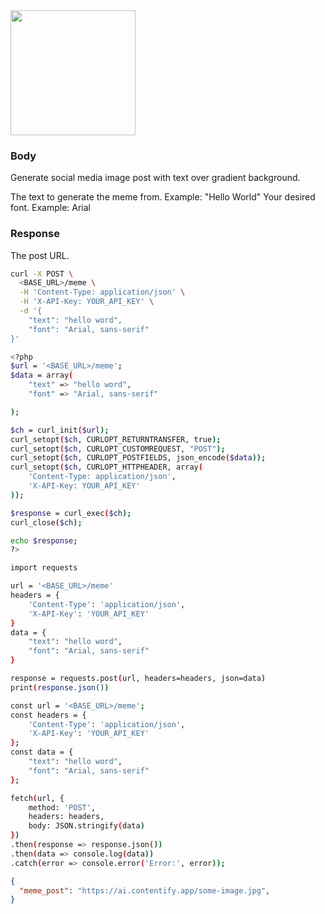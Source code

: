 
<img height="200" src="https://mintlify.s3-us-west-1.amazonaws.com/contentify/images/meme.png" className="rounded-xl"/>

### Body

Generate social media image post with text over gradient background.

<ParamField body="text" type="string">
  The text to generate the meme from. Example: "Hello World"
</ParamField>

<ParamField body="font" type="string">
  Your desired font. Example: Arial
</ParamField>


### Response

<ResponseField name="meme_post" type="string">
  The post URL.
</ResponseField>

<RequestExample>


```bash cURL
curl -X POST \
  <BASE_URL>/meme \
  -H 'Content-Type: application/json' \
  -H 'X-API-Key: YOUR_API_KEY' \
  -d '{
    "text": "hello word",
    "font": "Arial, sans-serif"
}'

```

```bash PHP
<?php
$url = '<BASE_URL>/meme';
$data = array(
    "text" => "hello word",
    "font" => "Arial, sans-serif"

);

$ch = curl_init($url);
curl_setopt($ch, CURLOPT_RETURNTRANSFER, true);
curl_setopt($ch, CURLOPT_CUSTOMREQUEST, "POST");
curl_setopt($ch, CURLOPT_POSTFIELDS, json_encode($data));
curl_setopt($ch, CURLOPT_HTTPHEADER, array(
    'Content-Type: application/json',
    'X-API-Key: YOUR_API_KEY'
));

$response = curl_exec($ch);
curl_close($ch);

echo $response;
?>

```

```bash Python
import requests

url = '<BASE_URL>/meme'
headers = {
    'Content-Type': 'application/json',
    'X-API-Key': 'YOUR_API_KEY'
}
data = {
    "text": "hello word",
    "font": "Arial, sans-serif"
}

response = requests.post(url, headers=headers, json=data)
print(response.json())

```

```bash JavaScript
const url = '<BASE_URL>/meme';
const headers = {
    'Content-Type': 'application/json',
    'X-API-Key': 'YOUR_API_KEY'
};
const data = {
    "text": "hello word",
    "font": "Arial, sans-serif"
};

fetch(url, {
    method: 'POST',
    headers: headers,
    body: JSON.stringify(data)
})
.then(response => response.json())
.then(data => console.log(data))
.catch(error => console.error('Error:', error));

```

</RequestExample>

<ResponseExample>

```json Response
{
  "meme_post": "https://ai.contentify.app/some-image.jpg",
}
```

</ResponseExample>